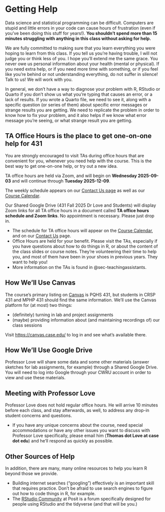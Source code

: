 # Getting Help {#sec-gettinghelp}

Data science and statistical programming can be difficult. Computers are stupid and little errors in your code can cause hours of frustration (even if you've been doing this stuff for years!). **You shouldn't spend more than 15 minutes struggling with anything in this class without asking for help.**

We are fully committed to making sure that you learn everything you were hoping to learn from this class. If you tell us you're having trouble, I will not judge you or think less of you. I hope you'll extend me the same grace. You never owe us personal information about your health (mental or physical). If you need extra help, or if you need more time with something, or if you feel like you're behind or not understanding everything, do not suffer in silence! Talk to us! We will work with you.

In general, we don't have a way to diagnose your problem with R, RStudio or Quarto if you don't show us what you're typing that causes an error, or a lack of results. If you wrote a Quarto file, we need to see it, along with a specific question (or series of them) about specific error messages or strange results you are getting. We need to replicate the problem in order to know how to fix your problem, and it also helps if we know what error message you're seeing, or what strange result you are getting.

## TA Office Hours is the place to get one-on-one help for 431

You are strongly encouraged to visit TAs during office hours that are convenient for you, whenever you need help with the course. This is the best way to get one-on-one help, or try out a new idea. 

TA office hours are held via Zoom, and will begin on **Wednesday 2025-09-03** and will continue through **Tuesday 2025-12-09**. 

The weekly schedule appears on our [Contact Us page](https://thomaselove.github.io/431-2025/contact.html) as well as our [Course Calendar](https://thomaselove.github.io/431-2025/calendar.html).

Our Shared Google Drive (431 Fall 2025 Dr Love and Students) will display Zoom links for all TA office hours in a document called **TA office hours schedule and Zoom links**. No appointment is necessary. Please just drop in.

- The schedule for TA office hours will appear on the [Course Calendar](https://thomaselove.github.io/431-2025/calendar.html), and on our [Contact Us](https://thomaselove.github.io/431-2025/contact.html) page.
- Office Hours are held for your benefit. Please visit the TAs, especially if you have questions about how to do things in R, or about the content of the class slides or course notes. They're volunteering their time to help you, and most of them have been in your shoes in previous years. They want to help you!
- More information on the TAs is found in @sec-teachingassistants.

## How We'll Use Canvas

The course's primary listing on [Canvas](https://canvas.case.edu/) is PQHS 431, but students in CRSP 431 and MPHP 431 should find the same information. We'll use the Canvas platform for (at most) two things:

- (definitely) turning in lab and project assignments
- (maybe) providing information about (and maintaining recordings of) our class sessions

Visit <https://canvas.case.edu/> to log in and see what's available there.

## How We'll Use Google Drive

Professor Love will share some data and some other materials (answer sketches for lab assignments, for example) through a Shared Google Drive. You will need to log into Google through your CWRU account in order to view and use these materials.

## Meeting with Professor Love

Professor Love does not hold regular office hours. He will arrive 10 minutes before each class, and stay afterwards, as well, to address any drop-in student concerns and questions.

- If you have any unique concerns about the course, need special accommodations or have any other issues you want to discuss with Professor Love specifically, please email him (**Thomas dot Love at case dot edu**) and he'll respond as quickly as possible.

## Other Sources of Help

In addition, there are many, many online resources to help you learn R beyond those we provide. 

  - Building internet searches ("googling") effectively is an important skill that requires practice. Don't be afraid to use search engines to figure out how to code things in R, for example.
  - The [RStudio Community](https://community.rstudio.com/) at Posit is a forum specifically designed for people using RStudio and the tidyverse (and that will be you.)

